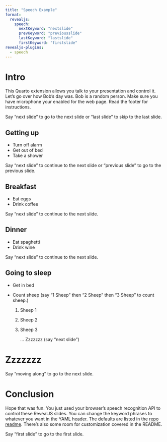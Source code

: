 ```yaml
---
title: "Speech Example"
format:
  revealjs:
    speech:
      nextKeyword: "nextslide"
      prevKeyword: "previousslide"
      lastKeyword: "lastslide"
      firstKeyword: "firstslide"
revealjs-plugins:
  - speech
---
```


# Intro

This Quarto extension allows you talk to your presentation and control it. Let's go over how Bob's day was. Bob is a random person. Make sure you have microphone your enabled for the web page. Read the footer for instructions.

::: footer
Say "next slide" to go to the next slide or "last slide" to skip to the last slide.
:::

## Getting up

- Turn off alarm
- Get out of bed
- Take a shower

::: footer
Say "next slide" to continue to the next slide or "previous slide" to go to the previous slide.
:::

## Breakfast

- Eat eggs
- Drink coffee

::: footer
Say "next slide" to continue to the next slide.
:::

## Dinner

- Eat spaghetti
- Drink wine

::: footer
Say "next slide" to continue to the next slide.
:::

## Going to sleep

<section>
- Get in bed
- Count sheep (say "1 Sheep" then "2 Sheep" then "3 Sheep" to count sheep.)
  <ol>
    <li class="fragment" data-speech="onesheep">Sheep 1</li>
    <li class="fragment" data-speech="twosheep">Sheep 2</li>
    <li class="fragment" data-speech="threesheep">Sheep 3

    ... Zzzzzzz (say "next slide")
    </li>
  </ol>
</section>

# Zzzzzzz

Say "moving along" to go to the next slide.

<section data-speech-next="movingalong">
</section>

# Conclusion

Hope that was fun. You just used your browser's speech recognition API to control these RevealJS slides. You can change the keyword phrases to whatever you want in the YAML header. The defaults are listed in the [repo readme](https://github.com/parmsam/quarto-flashcards/blob/main/README.md#using). There's also some room for customization covered in the README.

::: footer 
Say "first slide" to go to the first slide. 
:::